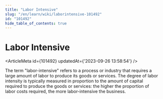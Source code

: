 ```yaml
---
title: "Labor Intensive"
slug: "/en/learn/wiki/laborintensive-101492"
id: "101492"
hide_table_of_contents: true
---
```



# Labor Intensive

<ArticleMeta id={101492} updatedAt={'2023-09-26 13:58:54'} />
<div className='border-solid border-b border-t-0 my-4 border-[var(--ifm-color-gray-300)]' />

The term "labor-intensive" refers to a process or industry that requires a large amount of labor to produce its goods or services. The degree of labor intensity is typically measured in proportion to the amount of capital required to produce the goods or services: the higher the proportion of labor costs required, the more labor-intensive the business.
